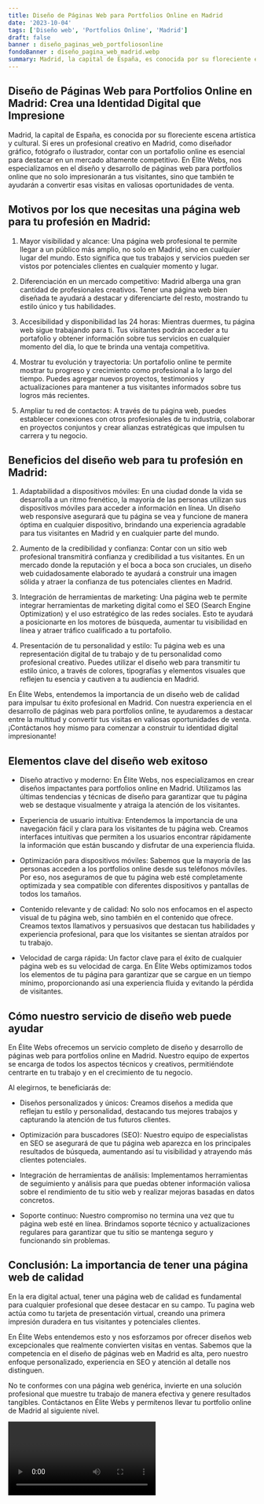 ```yaml
---
title: Diseño de Páginas Web para Portfolios Online en Madrid
date: '2023-10-04'
tags: ['Diseño web', 'Portfolios Online', 'Madrid']
draft: false
banner : diseño_paginas_web_portfoliosonline
fondoBanner : diseño_pagina_web_madrid.webp
summary: Madrid, la capital de España, es conocida por su floreciente escena artística y cultural. Si eres un profesional creativo en Madrid, como diseñador gráfico, fotógrafo o ilustrador, contar con un portafolio online es esencial para destacar en un mercado altamente competitivo. En Élite Webs, nos especializamos en el diseño y desarrollo de páginas web para portfolios online que no solo impresionarán a tus visitantes, sino que también te ayudarán a convertir esas visitas en valiosas oportunidades de venta.
---
```


## Diseño de Páginas Web para Portfolios Online en Madrid: Crea una Identidad Digital que Impresione

Madrid, la capital de España, es conocida por su floreciente escena artística y cultural. Si eres un profesional creativo en Madrid, como diseñador gráfico, fotógrafo o ilustrador, contar con un portafolio online es esencial para destacar en un mercado altamente competitivo. En Élite Webs, nos especializamos en el diseño y desarrollo de páginas web para portfolios online que no solo impresionarán a tus visitantes, sino que también te ayudarán a convertir esas visitas en valiosas oportunidades de venta.

## Motivos por los que necesitas una página web para tu profesión en Madrid:

1. Mayor visibilidad y alcance: Una página web profesional te permite llegar a un público más amplio, no solo en Madrid, sino en cualquier lugar del mundo. Esto significa que tus trabajos y servicios pueden ser vistos por potenciales clientes en cualquier momento y lugar.

2. Diferenciación en un mercado competitivo: Madrid alberga una gran cantidad de profesionales creativos. Tener una página web bien diseñada te ayudará a destacar y diferenciarte del resto, mostrando tu estilo único y tus habilidades.

3. Accesibilidad y disponibilidad las 24 horas: Mientras duermes, tu página web sigue trabajando para ti. Tus visitantes podrán acceder a tu portafolio y obtener información sobre tus servicios en cualquier momento del día, lo que te brinda una ventaja competitiva.

4. Mostrar tu evolución y trayectoria: Un portafolio online te permite mostrar tu progreso y crecimiento como profesional a lo largo del tiempo. Puedes agregar nuevos proyectos, testimonios y actualizaciones para mantener a tus visitantes informados sobre tus logros más recientes.

5. Ampliar tu red de contactos: A través de tu página web, puedes establecer conexiones con otros profesionales de tu industria, colaborar en proyectos conjuntos y crear alianzas estratégicas que impulsen tu carrera y tu negocio.

## Beneficios del diseño web para tu profesión en Madrid:

1. Adaptabilidad a dispositivos móviles: En una ciudad donde la vida se desarrolla a un ritmo frenético, la mayoría de las personas utilizan sus dispositivos móviles para acceder a información en línea. Un diseño web responsive asegurará que tu página se vea y funcione de manera óptima en cualquier dispositivo, brindando una experiencia agradable para tus visitantes en Madrid y en cualquier parte del mundo.

2. Aumento de la credibilidad y confianza: Contar con un sitio web profesional transmitirá confianza y credibilidad a tus visitantes. En un mercado donde la reputación y el boca a boca son cruciales, un diseño web cuidadosamente elaborado te ayudará a construir una imagen sólida y atraer la confianza de tus potenciales clientes en Madrid.

3. Integración de herramientas de marketing: Una página web te permite integrar herramientas de marketing digital como el SEO (Search Engine Optimization) y el uso estratégico de las redes sociales. Esto te ayudará a posicionarte en los motores de búsqueda, aumentar tu visibilidad en línea y atraer tráfico cualificado a tu portafolio.

4. Presentación de tu personalidad y estilo: Tu página web es una representación digital de tu trabajo y de tu personalidad como profesional creativo. Puedes utilizar el diseño web para transmitir tu estilo único, a través de colores, tipografías y elementos visuales que reflejen tu esencia y cautiven a tu audiencia en Madrid.

En Élite Webs, entendemos la importancia de un diseño web de calidad para impulsar tu éxito profesional en Madrid. Con nuestra experiencia en el desarrollo de páginas web para portfolios online, te ayudaremos a destacar entre la multitud y convertir tus visitas en valiosas oportunidades de venta. ¡Contáctanos hoy mismo para comenzar a construir tu identidad digital impresionante!

<GifSeo />

<Cta />

## Elementos clave del diseño web exitoso

- Diseño atractivo y moderno: En Élite Webs, nos especializamos en crear diseños impactantes para portfolios online en Madrid. Utilizamos las últimas tendencias y técnicas de diseño para garantizar que tu página web se destaque visualmente y atraiga la atención de los visitantes.

- Experiencia de usuario intuitiva: Entendemos la importancia de una navegación fácil y clara para los visitantes de tu página web. Creamos interfaces intuitivas que permiten a los usuarios encontrar rápidamente la información que están buscando y disfrutar de una experiencia fluida.

- Optimización para dispositivos móviles: Sabemos que la mayoría de las personas acceden a los portfolios online desde sus teléfonos móviles. Por eso, nos aseguramos de que tu página web esté completamente optimizada y sea compatible con diferentes dispositivos y pantallas de todos los tamaños.

- Contenido relevante y de calidad: No solo nos enfocamos en el aspecto visual de tu página web, sino también en el contenido que ofrece. Creamos textos llamativos y persuasivos que destacan tus habilidades y experiencia profesional, para que los visitantes se sientan atraídos por tu trabajo.

- Velocidad de carga rápida: Un factor clave para el éxito de cualquier página web es su velocidad de carga. En Élite Webs optimizamos todos los elementos de tu página para garantizar que se cargue en un tiempo mínimo, proporcionando así una experiencia fluida y evitando la pérdida de visitantes.

## Cómo nuestro servicio de diseño web puede ayudar

En Élite Webs ofrecemos un servicio completo de diseño y desarrollo de páginas web para portfolios online en Madrid. Nuestro equipo de expertos se encarga de todos los aspectos técnicos y creativos, permitiéndote centrarte en tu trabajo y en el crecimiento de tu negocio.

Al elegirnos, te beneficiarás de:

- Diseños personalizados y únicos: Creamos diseños a medida que reflejan tu estilo y personalidad, destacando tus mejores trabajos y capturando la atención de tus futuros clientes.

- Optimización para buscadores (SEO): Nuestro equipo de especialistas en SEO se asegurará de que tu página web aparezca en los principales resultados de búsqueda, aumentando así tu visibilidad y atrayendo más clientes potenciales.

- Integración de herramientas de análisis: Implementamos herramientas de seguimiento y análisis para que puedas obtener información valiosa sobre el rendimiento de tu sitio web y realizar mejoras basadas en datos concretos.

- Soporte continuo: Nuestro compromiso no termina una vez que tu página web esté en línea. Brindamos soporte técnico y actualizaciones regulares para garantizar que tu sitio se mantenga seguro y funcionando sin problemas.

## Conclusión: La importancia de tener una página web de calidad

En la era digital actual, tener una página web de calidad es fundamental para cualquier profesional que desee destacar en su campo. Tu pagina web actúa como tu tarjeta de presentación virtual, creando una primera impresión duradera en tus visitantes y potenciales clientes.

En Élite Webs entendemos esto y nos esforzamos por ofrecer diseños web excepcionales que realmente convierten visitas en ventas. Sabemos que la competencia en el diseño de páginas web en Madrid es alta, pero nuestro enfoque personalizado, experiencia en SEO y atención al detalle nos distinguen.

No te conformes con una página web genérica, invierte en una solución profesional que muestre tu trabajo de manera efectiva y genere resultados tangibles. Contáctanos en Élite Webs y permítenos llevar tu portfolio online de Madrid al siguiente nivel.

<Video />

<CtaBot job='Portfolios Online' city='Madrid'/>

<Gmaps query='Madrid+españa+maps' />